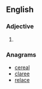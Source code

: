 ==English==

===Adjective===
{{head|en|adjective}}

# {{obsolete spelling of|clear}}

===Anagrams===
* [[cereal#English|cereal]]
* [[claree#English|claree]]
* [[relace#English|relace]]